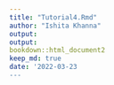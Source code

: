 ```yaml
---
title: "Tutorial4.Rmd"
author: "Ishita Khanna"
output: 
output:
bookdown::html_document2
keep_md: true
date: '2022-03-23
---
```


